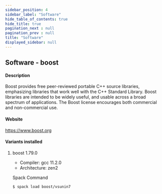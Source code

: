 ```yaml
---
sidebar_position: 4
sidebar_label: "Software"
hide_table_of_contents: true
hide_title: true
pagination_next : null
pagination_prev : null
title: "Software"
displayed_sidebar: null
---
```


## Software - boost


#### Description
Boost provides free peer-reviewed portable C++ source libraries, emphasizing libraries that work well with the C++ Standard Library. Boost libraries are intended to be widely useful, and usable across a broad spectrum of applications. The Boost license encourages both commercial and non-commercial use.

#### Website
https://www.boost.org

#### Variants installed

1. boost 1.79.0

    - Compiler: gcc 11.2.0
    - Architecture: zen2

    Spack Command
    ```bash
    $ spack load boost/vsunin7
    ```
